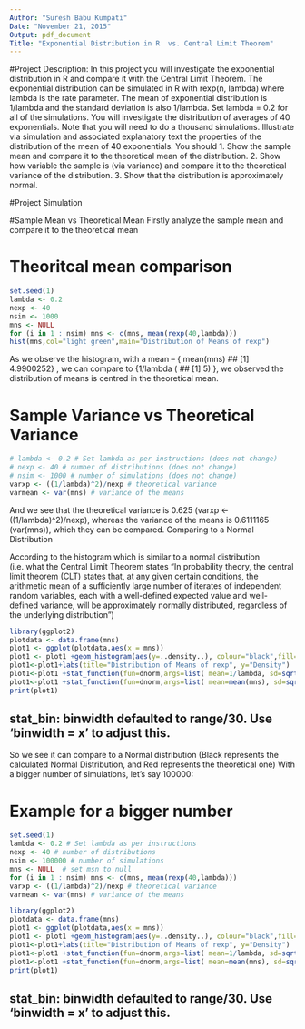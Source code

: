 ```yaml
---
Author: "Suresh Babu Kumpati"
Date: "November 21, 2015"
Output: pdf_document
Title: "Exponential Distribution in R  vs. Central Limit Theorem"
---
```

#Project Description:
In this project you will investigate the exponential distribution in R and compare it with the Central Limit Theorem. The exponential distribution can be simulated in R with rexp(n, lambda) where lambda is the rate parameter. The mean of exponential distribution is 1/lambda and the standard deviation is also 1/lambda. Set lambda = 0.2 for all of the simulations. You will investigate the distribution of averages of 40 exponentials. Note that you will need to do a thousand simulations.
Illustrate via simulation and associated explanatory text the properties of the distribution of the mean of 40 exponentials. You should
1.	Show the sample mean and compare it to the theoretical mean of the distribution.
2.	Show how variable the sample is (via variance) and compare it to the theoretical variance of the distribution.
3.	Show that the distribution is approximately normal.

#Project Simulation

#Sample Mean vs Theoretical Mean
Firstly analyze the sample mean and compare it to the theoretical mean

# Theoritcal mean comparison 
```r
set.seed(1)
lambda <- 0.2 
nexp <- 40 
nsim <- 1000 
mns <- NULL  
for (i in 1 : nsim) mns <- c(mns, mean(rexp(40,lambda)))
hist(mns,col="light green",main="Distribution of Means of rexp")
```
 
As we observe the histogram, with a mean – { mean(mns)  ## [1] 4.9900252} , we can compare to {1/lambda ( ## [1] 5) }, we observed the distribution of means is centred in the theoretical mean. 

# Sample Variance vs Theoretical Variance
```r
# lambda <- 0.2 # Set lambda as per instructions (does not change)
# nexp <- 40 # number of distributions (does not change)
# nsim <- 1000 # number of simulations (does not change)
varxp <- ((1/lambda)^2)/nexp # theoretical variance
varmean <- var(mns) # variance of the means
```
And we see that the theoretical variance is 0.625 (varxp <- ((1/lambda)^2)/nexp), whereas the variance of the means is 0.6111165 (var(mns)), which they can be compared.
Comparing to a Normal Distribution

According to the histogram which is similar to a normal distribution (i.e. what the Central Limit Theorem states “In probability theory, the central limit theorem (CLT) states that, at any given certain conditions, the arithmetic mean of a sufficiently large number of iterates of independent random variables, each with a well-defined expected value and well-defined variance, will be approximately normally distributed, regardless of the underlying distribution”)

```r
library(ggplot2)
plotdata <- data.frame(mns)
plot1 <- ggplot(plotdata,aes(x = mns))
plot1 <- plot1 +geom_histogram(aes(y=..density..), colour="black",fill="green")
plot1<-plot1+labs(title="Distribution of Means of rexp", y="Density")
plot1<-plot1 +stat_function(fun=dnorm,args=list( mean=1/lambda, sd=sqrt(varxp)),color = "red", size = 1.0)
plot1<-plot1 +stat_function(fun=dnorm,args=list( mean=mean(mns), sd=sqrt(varmean)),color = "black", size = 1.0)
print(plot1)
```
 
## stat_bin: binwidth defaulted to range/30. Use 'binwidth = x' to adjust this.
So we see it can compare to a Normal distribution (Black represents the calculated Normal Distribution, and Red represents the theoretical one)
With a bigger number of simulations, let’s say 100000:

# Example for a bigger number
```r
set.seed(1)
lambda <- 0.2 # Set lambda as per instructions
nexp <- 40 # number of distributions
nsim <- 100000 # number of simulations
mns <- NULL  # set msn to null 
for (i in 1 : nsim) mns <- c(mns, mean(rexp(40,lambda)))
varxp <- ((1/lambda)^2)/nexp # theoretical variance
varmean <- var(mns) # variance of the means

library(ggplot2)
plotdata <- data.frame(mns)
plot1 <- ggplot(plotdata,aes(x = mns))
plot1 <- plot1 +geom_histogram(aes(y=..density..), colour="black",fill="green")
plot1<-plot1+labs(title="Distribution of Means of rexp", y="Density")
plot1<-plot1 +stat_function(fun=dnorm,args=list( mean=1/lambda, sd=sqrt(varxp)),color = "red", size = 1.0)
plot1<-plot1 +stat_function(fun=dnorm,args=list( mean=mean(mns), sd=sqrt(varmean)),color = "black", size = 1.0)
print(plot1)
```
 
## stat_bin: binwidth defaulted to range/30. Use 'binwidth = x' to adjust this.

